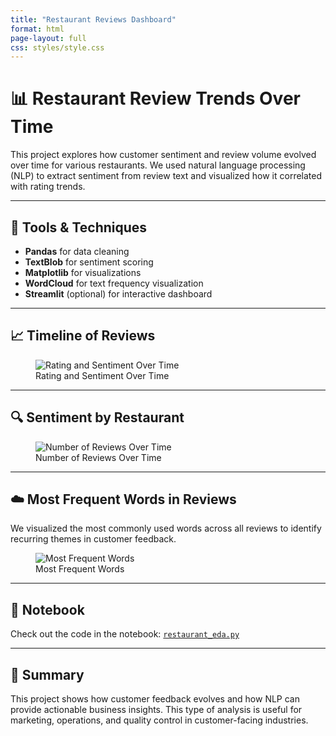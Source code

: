 ```yaml
---
title: "Restaurant Reviews Dashboard"
format: html
page-layout: full
css: styles/style.css
---
```


# 📊 Restaurant Review Trends Over Time

This project explores how customer sentiment and review volume evolved over time for various restaurants. We used natural language processing (NLP) to extract sentiment from review text and visualized how it correlated with rating trends.

---

## 🧠 Tools & Techniques

- **Pandas** for data cleaning
- **TextBlob** for sentiment scoring
- **Matplotlib** for visualizations
- **WordCloud** for text frequency visualization
- **Streamlit** (optional) for interactive dashboard

---

## 📈 Timeline of Reviews

![Rating and Sentiment Over Time](data/review_trends.png)

---

## 🔍 Sentiment by Restaurant

![Number of Reviews Over Time](data/sentiment_chart.png)

---

## ☁️ Most Frequent Words in Reviews

We visualized the most commonly used words across all reviews to identify recurring themes in customer feedback.

![Most Frequent Words](data/review_wordcloud.png)

---

## 📓 Notebook

Check out the code in the notebook:
[`restaurant_eda.py`](data/restaurant_eda.py)

---

## 🧾 Summary

This project shows how customer feedback evolves and how NLP can provide actionable business insights.
This type of analysis is useful for marketing, operations, and quality control in customer-facing industries.
